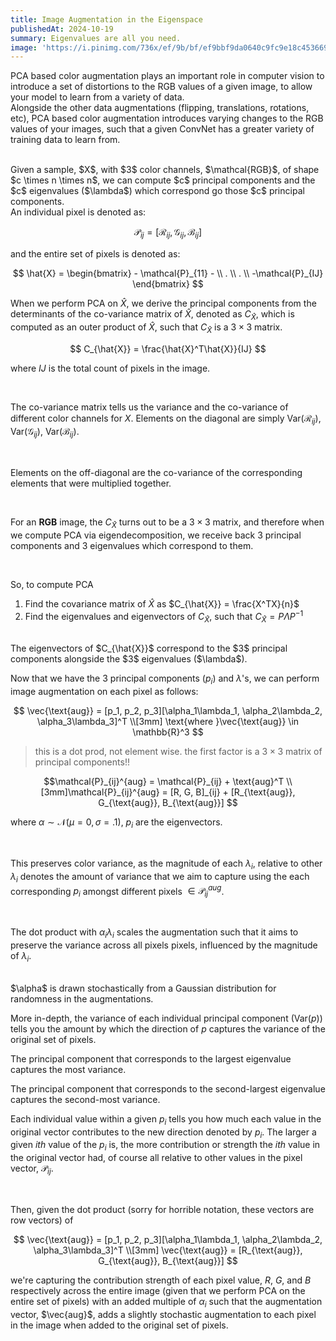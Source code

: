 ```yaml
---
title: Image Augmentation in the Eigenspace
publishedAt: 2024-10-19
summary: Eigenvalues are all you need.
image: 'https://i.pinimg.com/736x/ef/9b/bf/ef9bbf9da0640c9fc9e18c453669baed.jpg'
---
```



$\text{PCA}$ based color augmentation plays an important role in computer vision to introduce a set of distortions to the RGB values of a given image, to allow your model to learn from a variety of data.
<br/>
Alongside the other data augmentations (flipping, translations, rotations, etc), $\text{PCA}$ based color augmentation introduces varying changes to the RGB values of your images, such that a given ConvNet has a greater variety of training data to learn from.

<br/>
Given a sample, $X$, with $3$ color channels, $\mathcal{RGB}$, of shape $c \times n \times n$, we can compute $c$ principal components and the $c$ eigenvalues ($\lambda$) which correspond go those $c$ principal components. 

<br/>
An individual pixel is denoted as:

```math

\mathcal{P}_{ij} = [\mathcal{R}_{ij}, \mathcal{G}_{ij}, \mathcal{B}_{ij}]

```

and the entire set of pixels is denoted as:

```math

\hat{X} = \begin{bmatrix} - \mathcal{P}_{11} - \\ . \\ . \\ -\mathcal{P}_{IJ} \end{bmatrix}

```

When we perform $\text{PCA}$ on $\hat{X}$, we derive the principal components from the determinants of the co-variance matrix of $\hat{X}$, denoted as $C_{\hat{X}}$, which is computed as an outer product of $\hat{X}$, such that $C_{\hat{X}}$ is a $3 \times 3$ matrix.

```math

C_{\hat{X}} = \frac{\hat{X}^T\hat{X}}{IJ}

```

where $IJ$ is the total count of pixels in the image.

<br/>

The co-variance matrix tells us the variance and the co-variance of different color channels for $X$. Elements on the diagonal are simply $\text{Var}(\mathcal{R}_{ij})$, $\text{Var}(\mathcal{G}_{ij})$, $\text{Var}(\mathcal{B}_{ij})$.

<br/>

Elements on the off-diagonal are the co-variance of the corresponding elements that were multiplied together.

<br/>

For an **RGB** image, the $C_{\hat{X}}$ turns out to be a $3 \times 3$ matrix, and therefore when we compute $\text{PCA}$ via eigendecomposition, we receive back $3$ principal components and $3$ eigenvalues which correspond to them.

<br/>

So, to compute $\text{PCA}$

1. Find the covariance matrix of $\hat{X}$ as $C_{\hat{X}} = \frac{X^TX}{n}$
2. Find the eigenvalues and eigenvectors of $C_{\hat{X}}$, such that $C_{\hat{X}} = P\Lambda P^{-1}$ 

<br/>
The eigenvectors of $C_{\hat{X}}$ correspond to the $3$ principal components alongside the $3$ eigenvalues ($\lambda$).

<br/>

Now that we have the $3$ principal components ($p_i$) and $\lambda$'s, we can perform image augmentation on each pixel as follows:

```math

\vec{\text{aug}} = [p_1, p_2, p_3][\alpha_1\lambda_1, \alpha_2\lambda_2, \alpha_3\lambda_3]^T
\\[3mm]
\text{where }\vec{\text{aug}} \in \mathbb{R}^3

```

> this is a dot prod, not element wise. the first factor is a $3 \times 3$ matrix of principal components!!

```math
\mathcal{P}_{ij}^{aug} = \mathcal{P}_{ij} + \text{aug}^T \\[3mm]\mathcal{P}_{ij}^{aug} = [R, G, B]_{ij} + [R_{\text{aug}}, G_{\text{aug}}, B_{\text{aug}}]

```

where $\alpha \sim \mathcal{N}(\mu = 0, \sigma = .1)$, $p_i$ are the eigenvectors.

<br/>

This preserves color variance, as the magnitude of each $\lambda_i$, relative to other $\lambda_i$ denotes the amount of variance that we aim to capture using the each corresponding $p_i$ amongst different pixels $\in \mathcal{P}_{ij}^{aug}$.

<br/>

The dot product with $\alpha_i \lambda_i$ scales the augmentation such that it aims to preserve the variance across all pixels pixels, influenced by the magnitude of $\lambda_i$.


<br/>
$\alpha$ is  drawn stochastically from a Gaussian distribution for randomness in the augmentations.

<br/>

More in-depth, the variance of each individual principal component ($\text{Var}(p$)) tells you the amount by which the direction of $p$ captures the variance of the original set of pixels.
<br/>


The principal component that corresponds to the largest eigenvalue captures the most variance.
<br/>

The principal component that corresponds to the second-largest eigenvalue captures the second-most variance.
<br/>


Each individual value within a given $p_i$ tells you how much each value in the original vector contributes to the new direction denoted by $p_i$. The larger a given $ith$ value of the $p_i$ is, the more contribution or strength the $ith$ value in the original vector had, of course all relative to other values in the pixel vector, $\mathcal{P}_{ij}$.

<br/>

Then, given the dot product (sorry for horrible notation, these vectors are row vectors) of

```math

\vec{\text{aug}} = [p_1, p_2, p_3][\alpha_1\lambda_1, \alpha_2\lambda_2, \alpha_3\lambda_3]^T
\\[3mm]
\vec{\text{aug}} = [R_{\text{aug}}, G_{\text{aug}}, B_{\text{aug}}]

```

we're capturing the contribution strength of each pixel value, $R$, $G$, and $B$ respectively across the entire image (given that we perform $\text{PCA}$ on the entire set of pixels) with an added multiple of $\alpha_i$ such that the augmentation vector, $\vec{aug}$, adds a slightly stochastic augmentation to each pixel in the image when added to the original set of pixels.